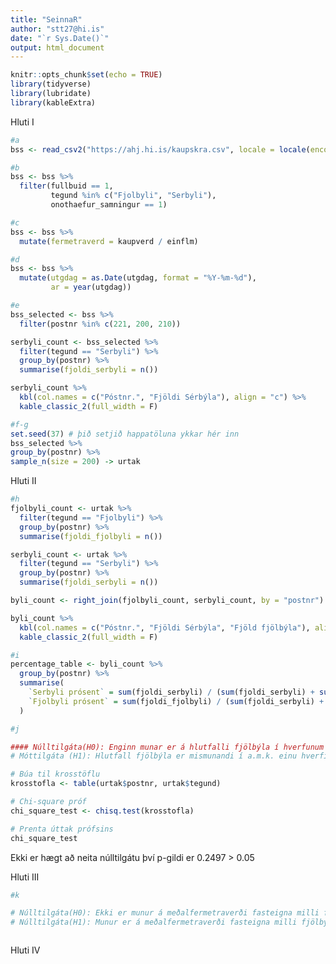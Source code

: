```yaml
---
title: "SeinnaR"
author: "stt27@hi.is"
date: "`r Sys.Date()`"
output: html_document
---
```


```r
knitr::opts_chunk$set(echo = TRUE)
library(tidyverse)
library(lubridate)
library(kableExtra)
```

Hluti I

```r
#a
bss <- read_csv2("https://ahj.hi.is/kaupskra.csv", locale = locale(encoding = "ISO8859-1"))

#b
bss <- bss %>%
  filter(fullbuid == 1, 
         tegund %in% c("Fjolbyli", "Serbyli"),
         onothaefur_samningur == 1)

#c
bss <- bss %>%
  mutate(fermetraverd = kaupverd / einflm)

#d
bss <- bss %>%
  mutate(utgdag = as.Date(utgdag, format = "%Y-%m-%d"),
         ar = year(utgdag))

#e
bss_selected <- bss %>%
  filter(postnr %in% c(221, 200, 210))

serbyli_count <- bss_selected %>%
  filter(tegund == "Serbyli") %>%
  group_by(postnr) %>%
  summarise(fjoldi_serbyli = n())

serbyli_count %>%
  kbl(col.names = c("Póstnr.", "Fjöldi Sérbýla"), align = "c") %>%
  kable_classic_2(full_width = F)

#f-g
set.seed(37) # þið setjið happatöluna ykkar hér inn
bss_selected %>% 
group_by(postnr) %>%
sample_n(size = 200) -> urtak

```

Hluti II

```r
#h
fjolbyli_count <- urtak %>%
  filter(tegund == "Fjolbyli") %>%
  group_by(postnr) %>%
  summarise(fjoldi_fjolbyli = n())

serbyli_count <- urtak %>%
  filter(tegund == "Serbyli") %>%
  group_by(postnr) %>%
  summarise(fjoldi_serbyli = n())

byli_count <- right_join(fjolbyli_count, serbyli_count, by = "postnr")

byli_count %>%
  kbl(col.names = c("Póstnr.", "Fjöldi Sérbýla", "Fjöld fjölbýla"), align = "c") %>%
  kable_classic_2(full_width = F)

#i
percentage_table <- byli_count %>%
  group_by(postnr) %>%
  summarise(
    `Serbyli prósent` = sum(fjoldi_serbyli) / (sum(fjoldi_serbyli) + sum(fjoldi_fjolbyli)) * 100,
    `Fjolbyli prósent` = sum(fjoldi_fjolbyli) / (sum(fjoldi_serbyli) + sum(fjoldi_fjolbyli)) * 100
  )

#j

#### Núlltilgáta(H0): Enginn munar er á hlutfalli fjölbýla í hverfunum þremur.
# Móttilgáta (H1): Hlutfall fjölbýla er mismunandi í a.m.k. einu hverfi.

# Búa til krosstöflu
krosstofla <- table(urtak$postnr, urtak$tegund)

# Chi-square próf
chi_square_test <- chisq.test(krosstofla)

# Prenta úttak prófsins
chi_square_test

```
Ekki er hægt að neita núlltilgátu því p-gildi er 0.2497 > 0.05

Hluti III

```r
#k

# Núlltilgáta(H0): Ekki er munur á meðalfermetraverði fasteigna milli fjölbýlli og sérbýlis.
# Núlltilgáta(H1): Munur er á meðalfermetraverði fasteigna milli fjölbýlli og sérbýlis.



```

Hluti IV

```r

```
